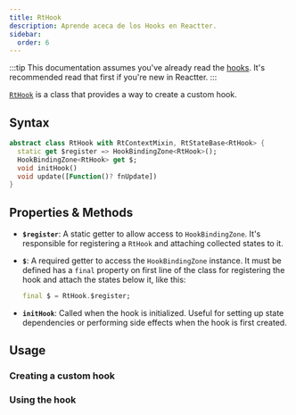 ```yaml
---
title: RtHook
description: Aprende aceca de los Hooks en Reactter.
sidebar:
  order: 6
---
```



:::tip
This documentation assumes you've already read the [hooks](/reactter/core_concepts/hooks/).
It's recommended read that first if you're new in Reactter.
:::

<HT><a href="https://pub.dev/documentation/reactter/latest/reactter/RtHook-class.html" target="_blank">`RtHook`</a></HT> is a class that provides a way to create a custom hook.

## Syntax

```dart showLineNumbers=false
abstract class RtHook with RtContextMixin, RtStateBase<RtHook> {
  static get $register => HookBindingZone<RtHook>();
  HookBindingZone<RtHook> get $;
  void initHook()
  void update([Function()? fnUpdate])
}
```

## Properties & Methods

- **`$register`**: A static getter to allow access to <HT>`HookBindingZone`</HT>.
It's responsible for registering a <HT>`RtHook`</HT> and attaching collected states to it.
- **`$`**: A required getter to access the <HT>`HookBindingZone`</HT> instance.
It must be defined has a <HK>`final`</HK> property on first line of the class for registering the hook and attach the states below it, like this:

  ```dart showLineNumbers=false
  final $ = RtHook.$register;
  ```
- <HM>**`initHook`**</HM>: Called when the hook is initialized.
Useful for setting up state dependencies or performing side effects when the hook is first created.

<StateMethodsLite/>

## Usage

### Creating a custom hook

<CreatingCustomHook/>

### Using the hook

<UsingCustomHook/>